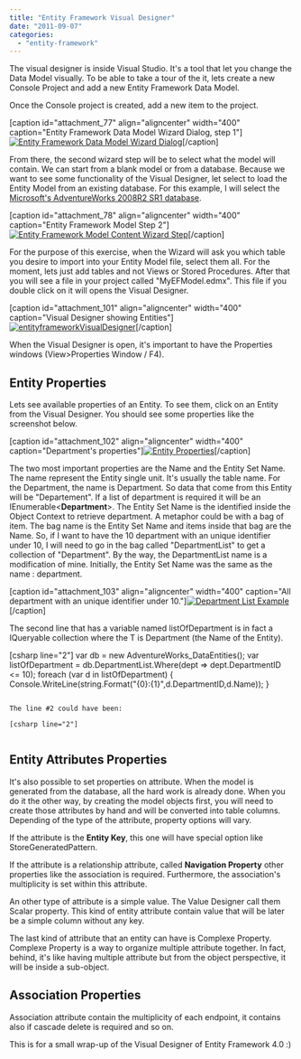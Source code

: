 ```yaml
---
title: "Entity Framework Visual Designer"
date: "2011-09-07"
categories: 
  - "entity-framework"
---
```


The visual designer is inside Visual Studio. It's a tool that let you change the Data Model visually. To be able to take a tour of the it, lets create a new Console Project and add a new Entity Framework Data Model.

Once the Console project is created, add a new item to the project.

[caption id="attachment\_77" align="aligncenter" width="400" caption="Entity Framework Data Model Wizard Dialog, step 1"][![Entity Framework Data Model Wizard Dialog](http://patrickdesjardins.com/blog/wp-content/uploads/2011/08/newEntityFrameworkDataModel-400x276.png "newEntityFrameworkDataModel")](http://patrickdesjardins.com/blog/entity-framework-visual-designer/newentityframeworkdatamodel)[/caption]

From there, the second wizard step will be to select what the model will contain. We can start from a blank model or from a database. Because we want to see some functionality of the Visual Designer, let select to load the Entity Model from an existing database. For this example, I will select the [Microsoft's AdventureWorks 2008R2 SR1 database](http://msftdbprodsamples.codeplex.com "AdventureWorks Database Sql Code to create tables").

[caption id="attachment\_78" align="aligncenter" width="400" caption="Entity Framework Model Step 2"][![Entity Framework Model Content Wizard Step](http://patrickdesjardins.com/blog/wp-content/uploads/2011/08/efmodelcontentwizard-400x356.png "Entity Framework Model Content Wizard Step")](http://patrickdesjardins.com/blog/entity-framework-visual-designer/efmodelcontentwizard)[/caption]

For the purpose of this exercise, when the Wizard will ask you which table you desire to import into your Entity Model file, select them all. For the moment, lets just add tables and not Views or Stored Procedures. After that you will see a file in your project called "MyEFModel.edmx". This file if you double click on it will opens the Visual Designer.

[caption id="attachment\_101" align="aligncenter" width="400" caption="Visual Designer showing Entities"][![entityframeworkVisualDesigner](http://patrickdesjardins.com/blog/wp-content/uploads/2011/09/entityframeworkVisualDesigner-400x296.png "entityframeworkVisualDesigner")](http://patrickdesjardins.com/blog/entity-framework-visual-designer/entityframeworkvisualdesigner)[/caption]

When the Visual Designer is open, it's important to have the Properties windows (View>Properties Window / F4).

## Entity Properties

Lets see available properties of an Entity. To see them, click on an Entity from the Visual Designer. You should see some properties like the screenshot below.

[caption id="attachment\_102" align="aligncenter" width="400" caption="Department's properties"][![Entity Properties](http://patrickdesjardins.com/blog/wp-content/uploads/2011/09/entityProperties-400x155.png "entityProperties")](http://patrickdesjardins.com/blog/entity-framework-visual-designer/entityproperties)[/caption]

The two most important properties are the Name and the Entity Set Name. The name represent the Entity single unit. It's usually the table name. For the Department, the name is Department. So data that come from this Entity will be "Departement". If a list of department is required it will be an IEnumerable<**Department**\>. The Entity Set Name is the identified inside the Object Context to retrieve department. A metaphor could be with a bag of item. The bag name is the Entity Set Name and items inside that bag are the Name. So, if I want to have the 10 department with an unique identifier under 10, I will need to go in the bag called "DepartmentList" to get a collection of "Department". By the way, the DepartmentList name is a modification of mine. Initially, the Entity Set Name was the same as the name : department.

[caption id="attachment\_103" align="aligncenter" width="400" caption="All department with an unique identifier under 10."][![Department List Example](http://patrickdesjardins.com/blog/wp-content/uploads/2011/09/departementList-400x176.png "departementList")](http://patrickdesjardins.com/blog/entity-framework-visual-designer/departementlist)[/caption]

The second line that has a variable named listOfDepartment is in fact a IQueryable collection where the T is Department (the Name of the Entity).

[csharp line="2"] var db = new AdventureWorks\_DataEntities(); var listOfDepartment = db.DepartmentList.Where(dept => dept.DepartmentID <= 10); foreach (var d in listOfDepartment) { Console.WriteLine(string.Format("{0}:{1}",d.DepartmentID,d.Name)); } 
```

The line #2 could have been:

[csharp line="2"]
```
``` var db = new AdventureWorks\_DataEntities(); IQueryable listOfDepartement = db.DepartmentList.Where(dept => dept.DepartmentID <= 10); foreach (var d in listOfDepartement) { Console.WriteLine(string.Format("{0}:{1}",d.DepartmentID,d.Name)); } 
```

## Entity Attributes Properties

It's also possible to set properties on attribute. When the model is generated from the database, all the hard work is already done. When you do it the other way, by creating the model objects first, you will need to create those attributes by hand and will be converted into table columns. Depending of the type of the attribute, property options will vary.

If the attribute is the **Entity Key**, this one will have special option like StoreGeneratedPattern.

If the attribute is a relationship attribute, called **Navigation Property** other properties like the association is required. Furthermore, the association's multiplicity is set within this attribute.

An other type of attribute is a simple value. The Value Designer call them Scalar property. This kind of entity attribute contain value that will be later be a simple column without any key.

The last kind of attribute that an entity can have is Complexe Property. Complexe Property is a way to organize multiple attribute together. In fact, behind, it's like having multiple attribute but from the object perspective, it will be inside a sub-object.

## Association Properties

Association attribute contain the multiplicity of each endpoint, it contains also if cascade delete is required and so on.

This is for a small wrap-up of the Visual Designer of Entity Framework 4.0 :)
